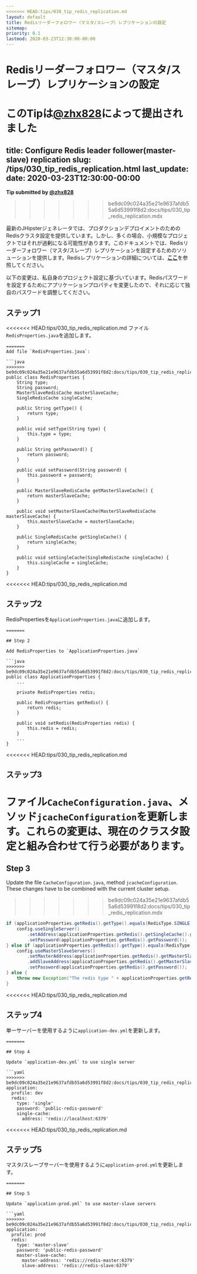 ```yaml
---
<<<<<<< HEAD:tips/030_tip_redis_replication.md
layout: default
title: Redisリーダーフォロワー（マスタ/スレーブ）レプリケーションの設定
sitemap:
priority: 0.1
lastmod: 2020-03-23T12:30:00-00:00
---
```


# Redisリーダーフォロワー（マスタ/スレーブ）レプリケーションの設定

**このTipは[@zhx828](https://github.com/zhx828)によって提出されました**
=======
title: Configure Redis leader follower(master-slave) replication
slug: /tips/030_tip_redis_replication.html
last_update:
  date: 2020-03-23T12:30:00-00:00
---

**Tip submitted by [@zhx828](https://github.com/zhx828)**
>>>>>>> be9dc09c024a35e21e9637afdb55a6d53991f8d2:docs/tips/030_tip_redis_replication.mdx

最新のJHipsterジェネレータでは、プロダクションデプロイメントのためのRedisクラスタ設定を提供しています。しかし、多くの場合、小規模なプロジェクトではそれが過剰になる可能性があります。このドキュメントでは、Redisリーダーフォロワー（マスタ/スレーブ）レプリケーションを設定するためのソリューションを提供します。Redisレプリケーションの詳細については、[**ここ**](https://redis.io/topics/replication)を参照してください。

以下の変更は、私自身のプロジェクト設定に基づいています。Redisパスワードを設定するためにアプリケーションプロパティを変更したので、それに応じて独自のパスワードを調整してください。


## ステップ1

<<<<<<< HEAD:tips/030_tip_redis_replication.md
ファイル`RedisProperties.java`を追加します。
```
=======
Add file `RedisProperties.java`:

```java
>>>>>>> be9dc09c024a35e21e9637afdb55a6d53991f8d2:docs/tips/030_tip_redis_replication.mdx
public class RedisProperties {
    String type;
    String password;
    MasterSlaveRedisCache masterSlaveCache;
    SingleRedisCache singleCache;

    public String getType() {
        return type;
    }

    public void setType(String type) {
        this.type = type;
    }

    public String getPassword() {
        return password;
    }

    public void setPassword(String password) {
        this.password = password;
    }

    public MasterSlaveRedisCache getMasterSlaveCache() {
        return masterSlaveCache;
    }

    public void setMasterSlaveCache(MasterSlaveRedisCache masterSlaveCache) {
        this.masterSlaveCache = masterSlaveCache;
    }

    public SingleRedisCache getSingleCache() {
        return singleCache;
    }

    public void setSingleCache(SingleRedisCache singleCache) {
        this.singleCache = singleCache;
    }
}
```

<<<<<<< HEAD:tips/030_tip_redis_replication.md
## ステップ2
RedisPropertiesを`ApplicationProperties.java`に追加します。
```
=======

## Step 2

Add RedisProperties to `ApplicationProperties.java`

```java
>>>>>>> be9dc09c024a35e21e9637afdb55a6d53991f8d2:docs/tips/030_tip_redis_replication.mdx
public class ApplicationProperties {
    ...

    private RedisProperties redis;
    
    public RedisProperties getRedis() {
        return redis;
    }

    public void setRedis(RedisProperties redis) {
        this.redis = redis;
    }
    ...
}
```

<<<<<<< HEAD:tips/030_tip_redis_replication.md
## ステップ3
ファイル`CacheConfiguration.java`、メソッド`jcacheConfiguration`を更新します。これらの変更は、現在のクラスタ設定と組み合わせて行う必要があります。
=======
## Step 3

Update the file `CacheConfiguration.java`, method `jcacheConfiguration`. These changes have to be combined with the current cluster setup.
>>>>>>> be9dc09c024a35e21e9637afdb55a6d53991f8d2:docs/tips/030_tip_redis_replication.mdx

```java
if (applicationProperties.getRedis().getType().equals(RedisType.SINGLE.getType())) {
    config.useSingleServer()
        .setAddress(applicationProperties.getRedis().getSingleCache().getAddress())
        .setPassword(applicationProperties.getRedis().getPassword());
} else if (applicationProperties.getRedis().getType().equals(RedisType.MASTER_SLAVE.getType())) {
    config.useMasterSlaveServers()
        .setMasterAddress(applicationProperties.getRedis().getMasterSlaveCache().getMasterAddress())
        .addSlaveAddress(applicationProperties.getRedis().getMasterSlaveCache().getSlaveAddress())
        .setPassword(applicationProperties.getRedis().getPassword());
} else {
    throw new Exception("The redis type " + applicationProperties.getRedis().getType() + " is not supported. Only single and master-slave are supported.");
}
```

<<<<<<< HEAD:tips/030_tip_redis_replication.md
## ステップ4
単一サーバーを使用するように`application-dev.yml`を更新します。
```
=======

## Step 4

Update `application-dev.yml` to use single server

```yaml
>>>>>>> be9dc09c024a35e21e9637afdb55a6d53991f8d2:docs/tips/030_tip_redis_replication.mdx
application:
  profile: dev
  redis:
    type: 'single'
    password: 'public-redis-password'
    single-cache:
      address: 'redis://localhost:6379'

```

<<<<<<< HEAD:tips/030_tip_redis_replication.md
## ステップ5
マスタ/スレーブサーバーを使用するように`application-prod.yml`を更新します。
```
=======

## Step 5

Update `application-prod.yml` to use master-slave servers

```yaml
>>>>>>> be9dc09c024a35e21e9637afdb55a6d53991f8d2:docs/tips/030_tip_redis_replication.mdx
application:
  profile: prod
  redis:
    type: 'master-slave'
    password: 'public-redis-password'
    master-slave-cache:
      master-address: 'redis://redis-master:6379'
      slave-address: 'redis://redis-slave:6379'

```
